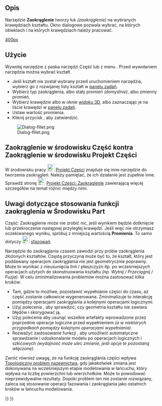 <languages/>

{{Docnav/pl
|[[Part_Scale/pl|Skaluj]]
|[[Part_Chamfer/pl|Sfazuj]]
|[[Part_Workbench/pl|środowisko pracy Część]]
|IconL=Part_Mirror.svg
|IconR=Part_Chamfer.svg
|IconC=Workbench_Part.svg
}}

{{GuiCommand/pl
|Name=Part Fillet
|Name/pl=Część: Zaokrąglenie
|MenuLocation=Część → Zaokrąglenie ...
|Workbenches=[[Part_Workbench/pl|Część]]
|SeeAlso=[[Part_Chamfer/pl|Sfazowanie]]
}}

<span id="Description"></span>
==Opis==

Narzędzie '''Zaokrąglenie''' tworzy łuk ''(zaokrąglenie)'' na wybranych krawędziach kształtu. Okno dialogowe pozwala wybrać, na których obiektach i na których krawędziach należy pracować.

[[image:Part_fillet_plate.PNG|400px]]
{{Caption|Płytka z zaokrąglonymi narożnikami}}

<span id="Usage"></span>
==Użycie==

<div class="mw-translate-fuzzy">
Wywołaj narzędzie z paska narzędzi Część lub z menu {{MenuCommand|Część → Zaokrąglenie}}. Przed wywołaniem narzędzia można wybrać kształt.
* Jeśli kształt nie został wybrany przed uruchomieniem narzędzia, wybierz go z rozwijanej listy kształt w [[Task_panel/pl|panelu zadań]].
* Wybierz typ zaokrąglenia, albo stały promień ''(domyślnie)'', albo zmienny promień.
* Wybierz krawędzie albo w oknie [[3D_view/pl|widoku 3D]], albo zaznaczając je na liście krawędzi w [[Task_panel/pl|panelu zadań]].
* Ustaw wartość promienia.
* Kliknij przycisk {{Button|OK}}, aby zatwierdzić.
</div>

[[Image:Dialog-fillet.png]]

<span id="Part_Fillet_VS._PartDesign_Fillet"></span>
== Zaokrąglenie w środowisku Część kontra Zaokrąglenie w środowisku Projekt Części ==

W środowisku pracy [[Image:Workbench_PartDesign.svg|24px|link=PartDesign_Workbench/pl]] [[PartDesign_Workbench/pl|Projekt Części]] znajduje się inne narzędzie do tworzenia zaokrągleń. Należy pamiętać, że ich działanie jest zupełnie inne. Sprawdź stronę [[Image:PartDesign_Fillet.svg|24px|link=PartDesign_Fillet]] [[PartDesign_Fillet/pl|Projekt Części: Zaokrąglenie]] zawierającą więcej szczegółów na temat różnic między nimi.

<span id="Notes_on_application_of_Part_Fillet"></span>
==Uwagi dotyczące stosowania funkcji zaokrąglenia w Środowisku Part==

Część: Zaokrąglenie może nie zrobić nic, jeśli wynikiem będzie dotknięcie lub przekroczenie następnej przyległej krawędzi. Jeśli więc nie otrzymasz oczekiwanego wyniku, spróbuj z mniejszą wartością '''Promienia'''. To samo dotyczy [[Image:Part_Chamfer.svg|24px]] [[Part_Chamfer/pl|sfazowań]].

Narzędzie do zaokrąglania czasem zawodzi przy próbie zaokrąglenia złożonych kształtów. 
Częstą przyczyną może być to, że kształt, który jest poddawany operacjom zaokrąglania nie jest geometrycznie poprawny. Może to wynikać z nieusunięcia linii / płaszczyzn itp. po wcześniejszych operacjach użytych do skonstruowania kształtu ''(np. Wytnij / Przeciągnij / Fuzja)''. W celu zminimalizowania problemów można zastosować kilka kroków:
* Tam, gdzie to możliwe, pozostawić wypełnianie części do czasu, aż część zostanie całkowicie wygenerowana. Zminimalizuje to interakcję pomiędzy operacjami zaokrąglania a kolejnymi operacjami logicznymi.
* Użyj polecenia {{MenuCommand|Część → Sprawdź geometrię}}, aby sprawdzić, czy geometria kształtu nie zawiera błędów i skorygować ją.
* Użyj polecenia {{MenuCommand|Część → Utwórz kopię → Udoskonal kształt}} aby usunąć wszelkie artefakty wprowadzone przez poprzednie operacje logiczne przed wypełnieniem ''(a w niektórych przypadkach pomiędzy kolejnymi operacjami wypełniania)''.
* Rozważyć zastosowanie funkcji {{MenuCommand|Edycja → Preferencje ... → Część / Projekt Części → Automatycznie sprawdź model po wykonaniu operacji logicznej}}, aby umożliwić automatyczne sprawdzanie i udoskonalanie modelu po operacjach logicznych i szkicowych ''(wydajność może ulec zmianie, jeśli opcje te pozostaną włączone)''. 

Zwróć również uwagę, że na funkcję zaokrąglania części wpływa [[Topological_naming_problem/pl|Topologiczny problem nazewnictwa]], gdy jakakolwiek zmiana jest dokonywana na wcześniejszym etapie modelowania w łańcuchu, który wpływa na liczbę powierzchni lub wierzchołków. Może to powodować nieprzewidywalne rezultaty. Dopóki problem ten nie zostanie rozwiązany, zaleca się stosowanie operacji fazowania i zaokrąglania jako ostatnich kroków w łańcuchu modelowania.


{{Docnav/pl
|[[Part_Scale/pl|Skaluj]]
|[[Part_Chamfer/pl|Sfazowanie]]
|[[Part_Workbench/pl|środowisko pracy Część]]
|IconL=Part_Mirror.svg
|IconR=Part_Chamfer.svg
|IconC=Workbench_Part.svg
}}

{{Part_Tools_navi{{#translation:}}}}
{{Userdocnavi{{#translation:}}}}